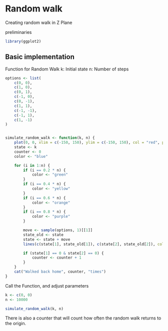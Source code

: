 # Random walk

Creating random walk in Z Plane

preliminaries

```r
library(ggplot2)
```

## Basic implementation

Function for Random Walk k: Initial state n: Number of steps

```r
options <- list(
    c(0, 0),
    c(1, 0),
    c(0, 1),
    c(-1, 0),
    c(0, -1),
    c(1, 1),
    c(-1, -1),
    c(-1, 1),
    c(1, -1)
)


simulate_random_walk <- function(k, n) {
    plot(0, 0, xlim = c(-150, 150), ylim = c(-150, 150), col = "red", pch = 19)
    state <- k
    counter <- 0
    color <- "blue"

    for (i in 1:n) {
        if (i == 0.2 * n) {
            color <- "green"
        }
        if (i == 0.4 * n) {
            color <- "yellow"
        }
        if (i == 0.6 * n) {
            color <- "orange"
        }
        if (i == 0.8 * n) {
            color <- "purple"
        }

        move <- sample(options, 1)[[1]]
        state_old <- state
        state <- state + move
        lines(c(state[1], state_old[1]), c(state[2], state_old[2]), col = color)

        if (state[1] == 0 & state[2] == 0) {
            counter <- counter + 1
        }
    }
    cat("Walked back home", counter, "times")
}
```

Call the Function, and adjust parameters

```r
k <- c(0, 0)
n <- 10000

simulate_random_walk(k, n)
```

There is also a counter that will count how often the random walk returns to the origin.